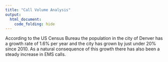 ```yaml
---
title: "Call Volume Analysis"
output:
  html_document:
    code_folding: hide
---
```


According to the US Census Bureau the population in the city of Denver has a growth rate of  1.6\% per year and the city has grown by just under 20\% since 2010. As a natural consequence of this growth there has also been a steady increase in EMS calls.  

```r
```

